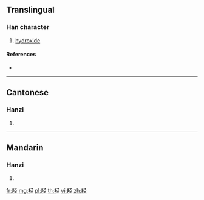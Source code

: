 {{character info/new}}
{{also|羥}}
==Translingual==

===Han character===
{{Han char|rn=123|rad=羊|as=05|sn=11|four=|canj=TQNOM}}

# [[hydroxide]]

====References====
* {{Han ref|kx=0952.091|hdz=53131.070|uh=7F9F|ud=32671}}

----

==Cantonese==

===Hanzi===
{{yue-hanzi|jyut=|y=keung5|tra=羥}}

# {{defn|lang=yue|sort=羊05}}

----

==Mandarin==

===Hanzi===
{{cmn-hanzi|tra=羥|pin=[[qiān]] ([[qian1]])|wg=ch'ien<sup>1</sup>}}

# {{defn|lang=cmn|sort=羊05}}

[[fr:羟]]
[[mg:羟]]
[[pl:羟]]
[[th:羟]]
[[vi:羟]]
[[zh:羟]]